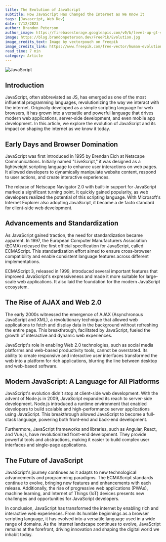 ```yaml
---
title: The Evolution of JavaScript
subtitle: How JavaScript Has Changed the Internet as We Know It
tags: [Javascript, Web Dev]
date: 7/12/2023
author: Brandon Peterson
author_image: https://firebasestorage.googleapis.com/v0/b/level-up-gt-479b6.appspot.com/o/Brandon.webp?alt=media&token=f7cd367f-40c0-4237-87f2-b8ec11dcf411
image: https://blog.brandonpeterson.dev/FreePik/Evolution.jpg
image_credits_text: Image by vectorpouch on Freepik
image_credits_link: https://www.freepik.com/free-vector/human-evolution-monkey-modern-man-programmer-computer-user-isolated-white_4997399.htm#query=evolution&position=10&from_view=search&track=sph
read_time: 7 min
category: Article
---
```


![JavaScript](https://blog.brandonpeterson.dev/FreePik/Evolution.jpg)

## Introduction

JavaScript, often abbreviated as JS, has emerged as one of the most influential programming languages, revolutionizing the way we interact with the internet. Originally developed as a simple scripting language for web browsers, it has grown into a versatile and powerful language that drives modern web applications, server-side development, and even mobile app development. In this article, we explore the evolution of JavaScript and its impact on shaping the internet as we know it today.

## Early Days and Browser Domination

JavaScript was first introduced in 1995 by Brendan Eich at Netscape Communications. Initially named "LiveScript," it was designed as a lightweight scripting language to enhance user interactions on web pages. It allowed developers to dynamically manipulate website content, respond to user actions, and create interactive experiences.

The release of Netscape Navigator 2.0 with built-in support for JavaScript marked a significant turning point. It quickly gained popularity, as web developers realized the potential of this scripting language. With Microsoft's Internet Explorer also adopting JavaScript, it became a de facto standard for client-side web development.

## Advancements and Standardization

As JavaScript gained traction, the need for standardization became apparent. In 1997, the European Computer Manufacturers Association (ECMA) released the first official specification for JavaScript, called ECMAScript. This standardization effort aimed to ensure cross-browser compatibility and enable consistent language features across different implementations.

ECMAScript 3, released in 1999, introduced several important features that improved JavaScript's expressiveness and made it more suitable for large-scale web applications. It also laid the foundation for the modern JavaScript ecosystem.

## The Rise of AJAX and Web 2.0

The early 2000s witnessed the emergence of AJAX (Asynchronous JavaScript and XML), a revolutionary technique that allowed web applications to fetch and display data in the background without refreshing the entire page. This breakthrough, facilitated by JavaScript, fueled the growth of interactive and dynamic web experiences.

JavaScript's role in enabling Web 2.0 technologies, such as social media platforms and web-based productivity tools, cannot be overstated. Its ability to create responsive and interactive user interfaces transformed the web into a platform for rich applications, blurring the line between desktop and web-based software.

## Modern JavaScript: A Language for All Platforms

JavaScript's evolution didn't stop at client-side web development. With the advent of Node.js in 2009, JavaScript expanded its reach to server-side development. Node.js introduced a runtime environment that enabled developers to build scalable and high-performance server applications using JavaScript. This breakthrough allowed JavaScript to become a full-stack language, powering both front-end and back-end development.

Furthermore, JavaScript frameworks and libraries, such as Angular, React, and Vue.js, have revolutionized front-end development. They provide powerful tools and abstractions, making it easier to build complex user interfaces and single-page applications.

## The Future of JavaScript

JavaScript's journey continues as it adapts to new technological advancements and programming paradigms. The ECMAScript standards continue to evolve, bringing new features and enhancements with each release. Additionally, the rise of progressive web applications (PWAs), machine learning, and Internet of Things (IoT) devices presents new challenges and opportunities for JavaScript developers.

In conclusion, JavaScript has transformed the internet by enabling rich and interactive web experiences. From its humble beginnings as a browser scripting language, it has evolved into a versatile language used in a wide range of domains. As the internet landscape continues to evolve, JavaScript remains at the forefront, driving innovation and shaping the digital world we inhabit today.
